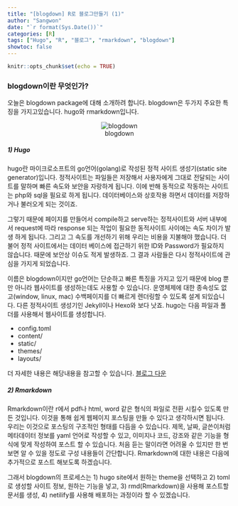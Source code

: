 ```yaml
---
title: "[blogdown] R로 블로그만들기 (1)"
author: "Sangwon"
date: "`r format(Sys.Date())`"
categories: [R]
tags: ["Hugo", "R", "블로그", "rmarkdown", "blogdown"]
showtoc: false
---
```


```r
knitr::opts_chunk$set(echo = TRUE)
```

### blogdown이란 무엇인가?
 오늘은 blogdown package에 대해 소개하려 합니다. blogdown은 두가지 주요한 특징을 가지고있습니다. hugo와 rmarkdown입니다. 
<center>
![blogdown](/post/blogdown.png)
</center>

##### 1) Hugo

 hugo란 마이크로소프트의 go언어(golang)로 작성된 정적 사이트 생성기(static site generator)입니다. 정적사이트는 파일들은 저장해서 사용자에게 그대로 전달되는 사이트를 말하며 빠른 속도와 보안을 자랑하게 됩니다. 이에 반해 동적으로 작동하는 사이트는 php와 sql을 필요로 하게 됩니다. 데이터베이스와 상호작용 하면서 데이터를 저장하거나 불러오게 되는 것이죠. 

 그렇기 때문에 페이지를 만들어서 compile하고 serve하는 정적사이트와 서버 내부에서 request에 따라 response 되는 작업이 필요한 동적사이트 사이에는 속도 차이가 발생 하게 됩니다. 그리고 그 속도를 개선하기 위해 우리는 비용을 지불해야 했습니다.
 더불어 정적 사이트에서는 데이터 베이스에 접근하기 위한 ID와 Password가 필요하지 않습니다. 때문에 보안상 이슈도 적게 발생하죠. 그 결과 사람들은 다시 정적사이트에 관심을 가지게 되었습니다.

 이름은 blogdown이지만 go언어는 단순하고 빠른 특징을 가지고 있기 때문에 blog 뿐만 아니라 웹사이트를 생성하는데도 사용할 수 있습니다. 운영체제에 대한 종속성도 없고(window, linux, mac) 수백페이지를 더 빠르게 렌더링할 수 있도록 설계 되있습니다. 다른 정적사이트 생성기인 Jekyll이나 Hexo와 보다 낫죠. hugo는 다음 파일과 폴더를 사용해서 웹사이트를 생성합니다. 

* config.toml
* content/
* static/
* themes/
* layouts/

더 자세한 내용은 해당내용을 참고할 수 있습니다. [블로그 다운](https://bookdown.org/yihui/blogdown/hugo.html)\


##### 2) Rmarkdown
 Rmarkdown이란 r에서 pdf나 html, word 같은 형식의 파일로 전환 시킬수 있도록 만든 것입니다. 이것을 통해 쉽게 웹페이지 포스팅을 만들 수 있다고 생각하시면 됩니다. 우리는 이것으로 포스팅의 구조적인 형태를 다듬을 수 있습니다. 제목, 날짜, 글쓴이처럼 메타데이터 정보를 yaml 언어로 작성할 수 있고, 이미지나 코드, 강조와 같은 기능을 형식에 맞게 작성하여 포스트 할 수 있습니다. 처음 듣는 말이라면 어려울 수 있지만 한 번 보면 알 수 있을 정도로 구성 내용들이 간단합니다. Rmarkdown에 대한 내용은 다음에 추가적으로 포스트 해보도록 하겠습니다.


그래서 blogdown의 프로세스는 1) hugo site에서 원하는 theme을 선택하고 2) toml로 생성할 사이트 정보, 원하는 기능을 넣고, 3) rmd(Rmarkdown)을 사용해 포스트할 문서를 생성, 4) netilify를 사용해 배포하는 과정이라 할 수 있겠습니다.


